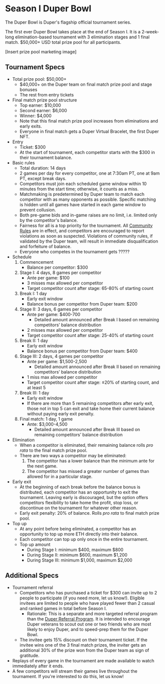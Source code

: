 # Season I Duper Bowl

The Duper Bowl is Duper's flagship official tournament series.

The first ever Duper Bowl takes place at the end of Season I. It is a 2-week-long elimination-based tournament with 3 elimination stages and 1 final match. \$50,000+ USD total prize pool for all participants.

[Insert prize pool marketing image]

## Tournament Specs

- Total prize pool: \$50,000+
  - \$40,000+ on the Duper team on final match prize pool and stage bonuses
  - The rest from entry tickets
- Final match prize pool structure
  - Top earner: \$10,000
  - Second earner: \$6,000
  - Winner: \$4,000
  - Note that this final match prize pool increases from eliminations and early exits.
  - Everyone in final match gets a Duper Virtual Bracelet, the first Duper NFT.
- Entry
  - Ticket: \$300
  - At the start of tournament, each competitor starts with the \$300 in their tournament balance.
- Basic rules
  - Total duration: 14 days
  - 2 games per day for every competitor, one at 7:30am PT, one at 9am PT, except break days.
  - Competitors must join each scheduled game window within 10 minutes from the start time; otherwise, it counts as a miss.
  - Matchmaking is predetermined by Duper team to match each competitor with as many opponents as possible. Specific matching is hidden until all games have started in each game window to prevent collusion.
  - Both pre-game bids and in-game raises are no limit, i.e. limited only by the competitor's balance.
  - Fairness for all is a top priority for the tournament. All [Community Rules](../community-rules) are in effect, and competitors are encouraged to report violations as soon as suspected. Violations of community rules, if validated by the Duper team, will result in immediate disqualification and forfeiture of balance.
  - Everyone who competes in the tournament gets ?????
- Schedule
  1. Commencement
     - Balance per competitor: $300
  2. Stage I: 4 days, 8 games per competitor
     - Ante per game: $100
     - 3 misses max allowed per competitor
     - Target competitor count after stage: 65-80% of starting count
  3. Break I: 1 day
     - Early exit window
     - Balance bonus per competitor from Duper team: $200
  4. Stage II: 3 days, 6 games per competitor
     - Ante per game: $400-700
       - Detailed amount announced after Break I based on remaining competitors’ balance distribution
     - 2 misses max allowed per competitor
     - Target competitor count after stage: 25-40% of starting count
  5. Break II: 1 day
     - Early exit window
     - Balance bonus per competitor from Duper team: $400
  6. Stage III: 2 days, 4 games per competitor
     - Ante per game: $1,500-2,500
       - Detailed amount announced after Break II based on remaining competitors’ balance distribution
     - 1 miss max allowed per competitor
     - Target competitor count after stage: ≤20% of starting count, and at least 5
  7. Break III: 1 day
     - Early exit window
     - If there are more than 5 remaining competitors after early exit, those not in top 5 can exit and take home their current balance without paying early exit penalty.
  8. Final match: 1 day, 1 game
     - Ante: $3,000-4,500
       - Detailed amount announced after Break III based on remaining competitors’ balance distribution
- Elimination
  - When a competitor is eliminated, their remaining balance rolls _pro rata_ to the final match prize pool.
  - There are two ways a competitor may be eliminated:
    1. The competitor has a lower balance than the minimum ante for the next game.
    2. The competitor has missed a greater number of games than allowed for in a particular stage.
- Early exit
  - At the beginning of each break before the balance bonus is distributed, each competitor has an opportunity to exit the tournament. Leaving early is discouraged, but the option offers competitors flexibility to take home the profit, stop loss, or discontinue on the tournament for whatever other reason.
  - Early exit penalty: 20% of balance. Rolls _pro rata_ to final match prize pool.
- Top up
  - At any point before being eliminated, a competitor has an opportunity to top up more ETH directly into their balance.
  - Each competitor can top up only once in the entire tournament.
  - Top up amount
    - During Stage I: minimum \$400, maximum \$800
    - During Stage II: minimum \$600, maximum \$1,200
    - During Stage III: minimum \$1,000, maximum \$2,000

## Additional Specs

- Tournament referral
  - Competitors who has purchased a ticket for \$300 can invite up to 2 people to participate (if you need more, let us know!). Eligible invitees are limited to people who have played fewer than 2 casual and ranked games in total before Season I.
    - Rationale: This is a separate and more targeted referral program than the [Duper Referral Program](../referral). It is intended to encourage Duper veterans to scout out one or two friends who are most likely to enjoy Duper, and to speed-prep them for the Duper Bowl.
  - The invitee gets 15\% discount on their tournament ticket. If the invitee wins one of the 3 final match prizes, the inviter gets an additional 30% of the prize won from the Duper team as sign of gratitude.
- Replays of every game in the tournament are made available to watch immediately after it ends.
- A few competitors will stream their games live throughout the tournament. If you're interested to do this, let us know!
